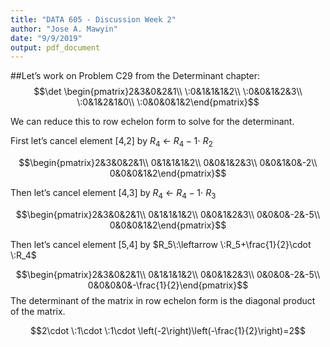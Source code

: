 ```yaml
---
title: "DATA 605 - Discussion Week 2"
author: "Jose A. Mawyin"
date: "9/9/2019"
output: pdf_document
---
```

##Let's work on Problem C29 from the Determinant chapter:
$$\det \begin{pmatrix}2&3&0&2&1\\ \:0&1&1&1&2\\ \:0&0&1&2&3\\ \:0&1&2&1&0\\ \:0&0&0&1&2\end{pmatrix}$$

We can reduce this to row echelon form to solve for the determinant.

First let's cancel element [4,2] by $R_4\:\leftarrow \:R_4-1\cdot \:R_2$

$$\begin{pmatrix}2&3&0&2&1\\ 0&1&1&1&2\\ 0&0&1&2&3\\ 0&0&1&0&-2\\ 0&0&0&1&2\end{pmatrix}$$

Then let's cancel element [4,3] by $R_4\:\leftarrow \:R_4-1\cdot \:R_3$

$$\begin{pmatrix}2&3&0&2&1\\ 0&1&1&1&2\\ 0&0&1&2&3\\ 0&0&0&-2&-5\\ 0&0&0&1&2\end{pmatrix}$$

Then let's cancel element [5,4] by $R_5\:\leftarrow \:R_5+\frac{1}{2}\cdot \:R_4$

$$\begin{pmatrix}2&3&0&2&1\\ 0&1&1&1&2\\ 0&0&1&2&3\\ 0&0&0&-2&-5\\ 0&0&0&0&-\frac{1}{2}\end{pmatrix}$$
The determinant of the matrix in row echelon form is the diagonal product of the matrix.

$$2\cdot \:1\cdot \:1\cdot \left(-2\right)\left(-\frac{1}{2}\right)=2$$


